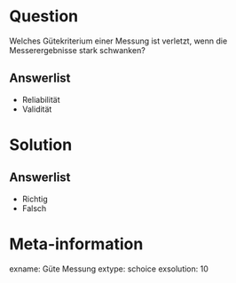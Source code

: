 Question
========

Welches Gütekriterium einer Messung ist verletzt, wenn die Messerergebnisse stark schwanken?

Answerlist
----------
* Reliabilität
* Validität


Solution
========


Answerlist
----------
* Richtig
* Falsch



Meta-information
================
exname: Güte Messung
extype: schoice
exsolution: 10